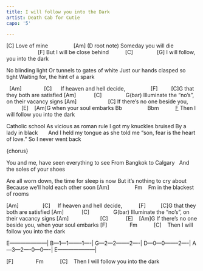 ```yaml
---
title: I will follow you into the Dark
artist: Death Cab for Cutie
capo: '5'

---
```


[C]
Love of mine
                [Am] (D root note)
Someday you will die
                     [F]
But I will be close behind
          [C]                [G]
I will follow, you into the dark

No blinding light
Or tunnels to gates of white
Just our hands clasped so tight
Waiting for, the hint of a spark 

:::{.song-chorus} 
  [Am]               [C]     
If heaven and hell decide,      
          [F]         [C]G
that they both are satisfied
[Am]            [C]                G(bar)
Illuminate the "no's", on their vacancy signs
[Am]                     [C]
If there's no one beside you,
          [E]    [Am]G
when your soul embarks
Bb                 Bbm           [F](C root note)
Then I will follow you into the dark
:::

Catholic school
As vicious as roman rule
I got my knuckles bruised 
By a lady in black
     
And I held my tongue 
as she told me "son, fear is the heart of love." 
So I never went back

{chorus}

You and me, have seen everything to see
From Bangkok to Calgary  
And the soles of your shoes
 
Are all worn down, the time for sleep is now
But it's nothing to cry about  
Because we'll hold each other soon
[Am]                 Fm    Fm
in the blackest of rooms 

[Am]                [C]    
If heaven and hell decide, 
          [F]          [C]G
that they both are satisfied
[Am]            [C]                G(bar)
Illuminate the "no's", on their vacancy signs
[Am]                     [C]            [E]    [Am]G
If there's no one beside you, when your soul embarks
[F]               Fm           [C]   
Then I will follow you into the dark

:::{.song-tab}
E---------------------|
B---1---1--------1----|
G---2---2--------2----|
D---0---0--------2----|
A---3---2----0---0----|
E---------------------|
:::

[F]               Fm           [C]   
Then I will follow you into the dark


